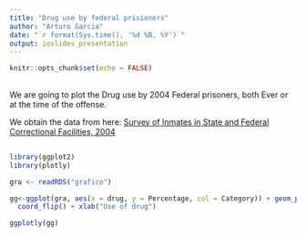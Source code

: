 ```yaml
---
title: "Drug use by federal prisioners"
author: "Arturo Garcia"
date: "`r format(Sys.time(), '%d %B, %Y')`"
output: ioslides_presentation
---
```


```r
knitr::opts_chunk$set(echo = FALSE)
```
##

We are going to plot the Drug use by 2004 Federal prisoners, both Ever or at the time of the offense.

We obtain the data from here: [Survey of Inmates in State and Federal Correctional Facilities, 2004](http://www.icpsr.umich.edu/icpsrweb/ICPSR/studies/4572?q=&paging.rows=25&sortBy=10)

##

```r

library(ggplot2)
library(plotly)

gra <- readRDS("grafico")

gg<-ggplot(gra, aes(x = drug, y = Percentage, col = Category)) + geom_point(size = 3) +
  coord_flip() + xlab("Use of drug")

```

```r
ggplotly(gg)

```


